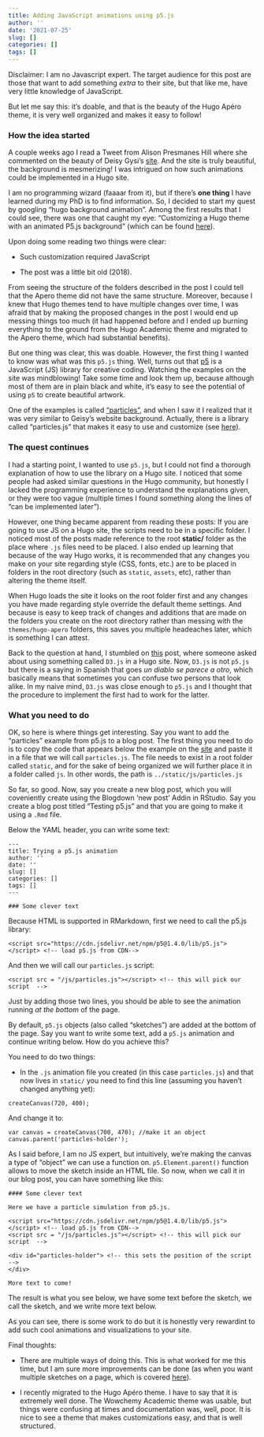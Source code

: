 ```yaml
---
title: Adding JavaScript animations using p5.js
author: ''
date: '2021-07-25'
slug: []
categories: []
tags: []
---
```

<!-- https://stackoverflow.com/questions/60746090/can-d3-js-visualizations-be-served-using-hugo -->

Disclaimer:  I am no Javascript expert. The target audience for this post are those that want to add something _extra_ to their site, but that like me, have very little knowledge of JavaScript. 

But let me say this: it's doable, and that is the beauty of the Hugo Apéro theme, it is very well organized and makes it easy to follow!

### How the idea started

A couple weeks ago I read a Tweet from Alison Presmanes Hill where she commented on the beauty of Deisy Gysi's [site](https://deisygysi.github.io/). And the site is truly beautiful, the background is mesmerizing! I was intrigued on how such animations could be implemented in a Hugo site. 

I am no programming wizard (faaaar from it), but if there's **one thing** I have learned during my PhD is to find information. So, I decided to start my quest by googling "hugo background animation". Among the first results that I could see, there was one that caught my eye: "Customizing a Hugo theme with an animated P5.js background" (which can be found [here](https://nathan.exchange/posts/p5js-background-for-hugo/)). 

Upon doing some reading two things were clear:

- Such customization required JavaScript

- The post was a little bit old (2018).

From seeing the structure of the folders described in the post I could tell that the Apero theme did not have the same structure. Moreover, because I knew that Hugo themes tend to have multiple changes over time, I was afraid that by making the proposed changes in the post I would end up messing things too much (it had happened before and I ended up burning everything to the ground from the Hugo Academic theme and migrated to the Apero theme, which had substantial benefits).

But one thing was clear, this was doable. However, the first thing I wanted to know was what was this `p5.js` thing. Well, turns out that [p5](https://p5js.org/) is a JavaScript (JS) library for creative coding. Watching the examples on the site was mindblowing! Take some time and look them up, because although most of them are in plain black and white, it's easy to see the potential of using `p5` to create beautiful artwork. 

One of the examples is called ["particles"](https://p5js.org/examples/simulate-particles.html), and when I saw it I realized that it was very similar to Geisy's website background. Actually, there is a library called "particles.js" that makes it easy to use and customize (see [here](https://vincentgarreau.com/particles.js/)). 

### The quest continues

I had a starting point, I wanted to use `p5.js`, but I could not find a thorough explanation of how to use the library on a Hugo site. I noticed that some people had asked similar questions in the Hugo community, but honestly I lacked the programming experience to understand the explanations given, or they were too vague (multiple times I found something along the lines of "can be implemented later").

However, one thing became apparent from reading these posts: If you are going to use JS on a Hugo site, the scripts need to be in a specific folder. I noticed most of the posts made reference to the root **static/** folder as the place where `.js` files need to be placed. I also ended up learning that because of the way Hugo works, it is recommended that any changes you make on your site regarding style (CSS, fonts, etc.) are to be placed in folders in the root directory (such as `static`, `assets`, etc), rather than altering the theme itself. 

When Hugo loads the site it looks on the root folder first and any changes you have made regarding style override the default theme settings. And because is easy to keep track of changes and additions that are made on the folders you create on the root directory rather than messing with the `themes/hugo-apero` folders, this saves you multiple headeaches later, which is something I can attest.  

Back to the question at hand, I stumbled on [this](https://stackoverflow.com/questions/60746090/can-d3-js-visualizations-be-served-using-hugo) post, where someone asked about using something called `D3.js` in a Hugo site. Now, `D3.js` is not `p5.js` but there is a saying in Spanish that goes _un diablo se parece a otro_, which basically means that sometimes you can confuse two persons that look alike. In my naive mind, `D3.js` was close enough to `p5.js` and I thought that the procedure to implement the first had to work for the latter.

### What you need to do

OK, so here is where things get interesting. Say you want to add the "particles" example from p5.js to a blog post. The first thing you need to do is to copy the code that appears below the example on the [site](https://p5js.org/examples/simulate-particles.html) and paste it in a file that we will call `particles.js`. The file needs to exist in a root folder called `static`, and for the sake of being organized we will further place it in a folder called `js`. 
In other words, the path is `../static/js/particles.js`

So far, so good. Now, say you create a new blog post, which you will coveniently create using the Blogdown 'new post' Addin in RStudio. Say you create a blog post titled "Testing p5.js" and that you are going to make it using a `.Rmd` file. 

Below the YAML header, you can write some text:

```
---
title: Trying a p5.js animation
author: ''
date: ''
slug: []
categories: []
tags: []
---

### Some clever text
```

Because HTML is supported in RMarkdown, first we need to call the p5.js library:

```
<script src="https://cdn.jsdelivr.net/npm/p5@1.4.0/lib/p5.js"></script> <!-- load p5.js from CDN--> 
```

And then we will call our `particles.js` script:

```
<script src = "/js/particles.js"></script> <!-- this will pick our script  -->
```

Just by adding those two lines, you should be able to see the animation running _at the bottom_ of the page.

By default, `p5.js` objects (also called "sketches") are added at the bottom of the page. Say you want to write some text, add a `p5.js` animation and continue writing below. How do you achieve this?

You need to do two things:

- In the `.js` animation file you created (in this case `particles.js`) and that now lives in `static/` you need to find this line (assuming you haven't changed anything yet):

```
createCanvas(720, 400);
```
 And change it to:
 
 ```
var canvas = createCanvas(700, 470); //make it an object
canvas.parent('particles-holder');
 ```
 
 As I said before, I am no JS expert, but intuitively, we're making the canvas a type of "object" we can use a function on. `p5.Element.parent()` function allows to move the sketch inside an HTML file. So now, when we call it in our blog post, you can have something like this:
 
```
#### Some clever text

Here we have a particle simulation from p5.js.

<script src="https://cdn.jsdelivr.net/npm/p5@1.4.0/lib/p5.js"></script> <!-- load p5.js from CDN--> 
<script src = "/js/particles.js"></script> <!-- this will pick our script  -->

<div id="particles-holder"> <!-- this sets the position of the script -->
</div>

More text to come!
```

The result is what you see below, we have some text before the sketch, we call the sketch, and we write more text below.

<script src="https://cdn.jsdelivr.net/npm/p5@1.4.0/lib/p5.js"></script> <!-- load p5.js from CDN--> 
<script src = "/js/particles.js"></script> <!-- this will pick our script  -->

<div id="particles-holder"> <!-- this sets the position of the script -->
</div>


As you can see, there is some work to do but it is honestly very rewardint to add such cool animations and visualizations to your site.

Final thoughts:

- There are multiple ways of doing this. This is what worked for me this time, but I am sure more improvements can be done (as when you want multiple sketches on a page, which is covered [here](https://joemckaystudio.com/multisketches/)).

- I recently migrated to the Hugo Apéro theme. I have to say that it is extremely well done.  The Wowchemy Academic theme was usable, but things were confusing at times and documentation was, well, poor. It is nice to see a theme that makes customizations easy, and that is well structured.

